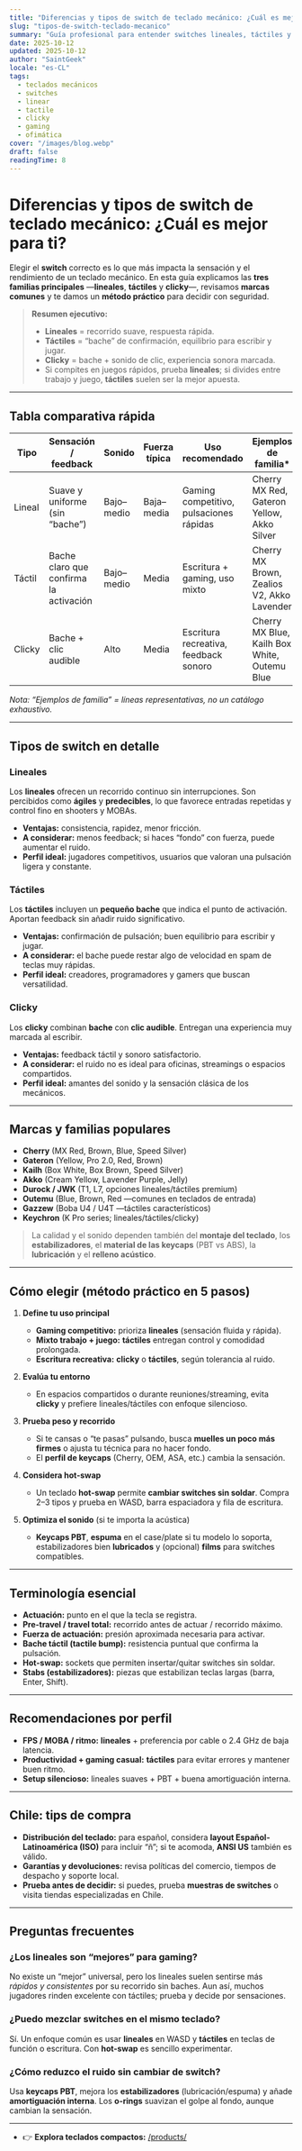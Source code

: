 ```yaml
---
title: "Diferencias y tipos de switch de teclado mecánico: ¿Cuál es mejor para ti?"
slug: "tipos-de-switch-teclado-mecanico"
summary: "Guía profesional para entender switches lineales, táctiles y clicky, con ejemplos de marcas y un método claro para elegir el ideal según tu uso."
date: 2025-10-12
updated: 2025-10-12
author: "SaintGeek"
locale: "es-CL"
tags:
  - teclados mecánicos
  - switches
  - linear
  - tactile
  - clicky
  - gaming
  - ofimática
cover: "/images/blog.webp"
draft: false
readingTime: 8
---
```


# Diferencias y tipos de switch de teclado mecánico: ¿Cuál es mejor para ti?

Elegir el **switch** correcto es lo que más impacta la sensación y el rendimiento de un teclado mecánico. En esta guía explicamos las **tres familias principales** —**lineales**, **táctiles** y **clicky**—, revisamos **marcas comunes** y te damos un **método práctico** para decidir con seguridad.

> **Resumen ejecutivo:**  
> - **Lineales** = recorrido suave, respuesta rápida.  
> - **Táctiles** = “bache” de confirmación, equilibrio para escribir y jugar.  
> - **Clicky** = bache + sonido de clic, experiencia sonora marcada.  
> - Si compites en juegos rápidos, prueba **lineales**; si divides entre trabajo y juego, **táctiles** suelen ser la mejor apuesta.

---

## Tabla comparativa rápida

| Tipo     | Sensación / feedback                     | Sonido   | Fuerza típica | Uso recomendado                         | Ejemplos de familia* |
|----------|------------------------------------------|----------|---------------|-----------------------------------------|----------------------|
| Lineal   | Suave y uniforme (sin “bache”)           | Bajo–medio | Baja–media   | Gaming competitivo, pulsaciones rápidas | Cherry MX Red, Gateron Yellow, Akko Silver |
| Táctil   | Bache claro que confirma la activación   | Bajo–medio | Media        | Escritura + gaming, uso mixto           | Cherry MX Brown, Zealios V2, Akko Lavender |
| Clicky   | Bache + clic audible                     | Alto     | Media         | Escritura recreativa, feedback sonoro    | Cherry MX Blue, Kailh Box White, Outemu Blue |

*Nota: “Ejemplos de familia” = líneas representativas, no un catálogo exhaustivo.*

---

## Tipos de switch en detalle

### Lineales
Los **lineales** ofrecen un recorrido continuo sin interrupciones. Son percibidos como **ágiles** y **predecibles**, lo que favorece entradas repetidas y control fino en shooters y MOBAs.

- **Ventajas:** consistencia, rapidez, menor fricción.  
- **A considerar:** menos feedback; si haces “fondo” con fuerza, puede aumentar el ruido.  
- **Perfil ideal:** jugadores competitivos, usuarios que valoran una pulsación ligera y constante.

### Táctiles
Los **táctiles** incluyen un **pequeño bache** que indica el punto de activación. Aportan feedback sin añadir ruido significativo.

- **Ventajas:** confirmación de pulsación; buen equilibrio para escribir y jugar.  
- **A considerar:** el bache puede restar algo de velocidad en spam de teclas muy rápidas.  
- **Perfil ideal:** creadores, programadores y gamers que buscan versatilidad.

### Clicky
Los **clicky** combinan **bache** con **clic audible**. Entregan una experiencia muy marcada al escribir.

- **Ventajas:** feedback táctil y sonoro satisfactorio.  
- **A considerar:** el ruido no es ideal para oficinas, streamings o espacios compartidos.  
- **Perfil ideal:** amantes del sonido y la sensación clásica de los mecánicos.

---

## Marcas y familias populares

- **Cherry** (MX Red, Brown, Blue, Speed Silver)  
- **Gateron** (Yellow, Pro 2.0, Red, Brown)  
- **Kailh** (Box White, Box Brown, Speed Silver)  
- **Akko** (Cream Yellow, Lavender Purple, Jelly)  
- **Durock / JWK** (T1, L7, opciones lineales/táctiles premium)  
- **Outemu** (Blue, Brown, Red —comunes en teclados de entrada)  
- **Gazzew** (Boba U4 / U4T —táctiles característicos)  
- **Keychron** (K Pro series; lineales/táctiles/clicky)

> La calidad y el sonido dependen también del **montaje del teclado**, los **estabilizadores**, el **material de las keycaps** (PBT vs ABS), la **lubricación** y el **relleno acústico**.

---

## Cómo elegir (método práctico en 5 pasos)

1. **Define tu uso principal**  
   - **Gaming competitivo:** prioriza **lineales** (sensación fluida y rápida).  
   - **Mixto trabajo + juego:** **táctiles** entregan control y comodidad prolongada.  
   - **Escritura recreativa:** **clicky** o **táctiles**, según tolerancia al ruido.

2. **Evalúa tu entorno**  
   - En espacios compartidos o durante reuniones/streaming, evita **clicky** y prefiere lineales/táctiles con enfoque silencioso.

3. **Prueba peso y recorrido**  
   - Si te cansas o “te pasas” pulsando, busca **muelles un poco más firmes** o ajusta tu técnica para no hacer fondo.  
   - El **perfil de keycaps** (Cherry, OEM, ASA, etc.) cambia la sensación.

4. **Considera hot-swap**  
   - Un teclado **hot-swap** permite **cambiar switches sin soldar**. Compra 2–3 tipos y prueba en WASD, barra espaciadora y fila de escritura.

5. **Optimiza el sonido** (si te importa la acústica)  
   - **Keycaps PBT**, **espuma** en el case/plate si tu modelo lo soporta, estabilizadores bien **lubricados** y (opcional) **films** para switches compatibles.

---

## Terminología esencial

- **Actuación:** punto en el que la tecla se registra.  
- **Pre-travel / travel total:** recorrido antes de actuar / recorrido máximo.  
- **Fuerza de actuación:** presión aproximada necesaria para activar.  
- **Bache táctil (tactile bump):** resistencia puntual que confirma la pulsación.  
- **Hot-swap:** sockets que permiten insertar/quitar switches sin soldar.  
- **Stabs (estabilizadores):** piezas que estabilizan teclas largas (barra, Enter, Shift).

---

## Recomendaciones por perfil

- **FPS / MOBA / ritmo:** **lineales** + preferencia por cable o 2.4 GHz de baja latencia.  
- **Productividad + gaming casual:** **táctiles** para evitar errores y mantener buen ritmo.  
- **Setup silencioso:** lineales suaves + PBT + buena amortiguación interna.

---

## Chile: tips de compra

- **Distribución del teclado:** para español, considera **layout Español-Latinoamérica (ISO)** para incluir “ñ”; si te acomoda, **ANSI US** también es válido.  
- **Garantías y devoluciones:** revisa políticas del comercio, tiempos de despacho y soporte local.  
- **Prueba antes de decidir:** si puedes, prueba **muestras de switches** o visita tiendas especializadas en Chile.

---

## Preguntas frecuentes

### ¿Los lineales son “mejores” para gaming?
No existe un “mejor” universal, pero los lineales suelen sentirse más *rápidos y consistentes* por su recorrido sin baches. Aun así, muchos jugadores rinden excelente con táctiles; prueba y decide por sensaciones.

### ¿Puedo mezclar switches en el mismo teclado?
Sí. Un enfoque común es usar **lineales** en WASD y **táctiles** en teclas de función o escritura. Con **hot-swap** es sencillo experimentar.

### ¿Cómo reduzco el ruido sin cambiar de switch?
Usa **keycaps PBT**, mejora los **estabilizadores** (lubricación/espuma) y añade **amortiguación interna**. Los **o-rings** suavizan el golpe al fondo, aunque cambian la sensación.

---
- 👉 **Explora teclados compactos:** [/products/](//)